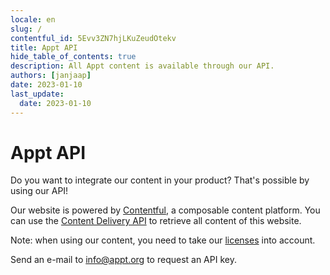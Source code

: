 ```yaml
---
locale: en
slug: /
contentful_id: 5Evv3ZN7hjLKuZeudOtekv
title: Appt API
hide_table_of_contents: true
description: All Appt content is available through our API.
authors: [janjaap]
date: 2023-01-10
last_update:
  date: 2023-01-10
---
```


# Appt API

Do you want to integrate our content in your product? That's possible by using our API!

Our website is powered by [Contentful](https://www.contentful.com), a composable content platform. You can use the [Content Delivery API](https://www.contentful.com/developers/docs/references/content-delivery-api/) to retrieve all content of this website.

Note: when using our content, you need to take our [licenses](/en/licenses) into account.

Send an e-mail to [info@appt.org](mailto:info@appt.org) to request an API key.
